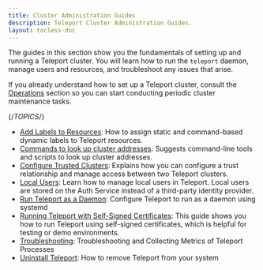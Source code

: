 ```yaml
---
title: Cluster Administration Guides
description: Teleport Cluster Administration Guides.
layout: tocless-doc
---
```


The guides in this section show you the fundamentals of setting up and running a
Teleport cluster. You will learn how to run the `teleport` daemon, manage users
and resources, and troubleshoot any issues that arise.

If you already understand how to set up a Teleport cluster, consult the
[Operations](./operations.mdx) section so you can start conducting periodic
cluster maintenance tasks.

{/*TOPICS*/}

- [Add Labels to Resources](admin/labels.mdx): How to assign static and command-based dynamic labels to Teleport resources.
- [Commands to look up cluster addresses](admin/trusted-cluster-address-lookup.mdx): Suggests command-line tools and scripts to look up cluster addresses.
- [Configure Trusted Clusters](admin/trustedclusters.mdx): Explains how you can configure a trust relationship and manage access between two Teleport clusters.
- [Local Users](admin/users.mdx): Learn how to manage local users in Teleport. Local users are stored on the Auth Service instead of a third-party identity provider.
- [Run Teleport as a Daemon](admin/daemon.mdx): Configure Teleport to run as a daemon using systemd
- [Running Teleport with Self-Signed Certificates](admin/self-signed-certs.mdx): This guide shows you how to run Teleport using self-signed certificates, which is helpful for testing or demo environments.
- [Troubleshooting](admin/troubleshooting.mdx): Troubleshooting and Collecting Metrics of Teleport Processes
- [Uninstall Teleport](admin/uninstall-teleport.mdx): How to remove Teleport from your system
